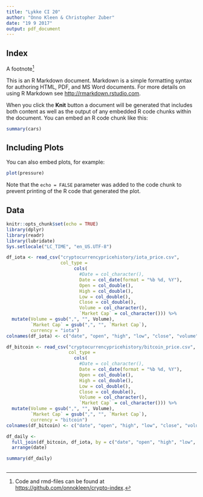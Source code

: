 ```yaml
---
title: "Lykke CI 20"
author: "Onno Kleen & Christopher Zuber"
date: "19 9 2017"
output: pdf_document
---
```


## Index

A footnote[^1]

[^1]: Code and rmd-files can be found at <https://github.com/onnokleen/crypto-index>.

This is an R Markdown document. Markdown is a simple formatting syntax for authoring HTML, PDF, and MS Word documents. For more details on using R Markdown see <http://rmarkdown.rstudio.com>.

When you click the **Knit** button a document will be generated that includes both content as well as the output of any embedded R code chunks within the document. You can embed an R code chunk like this:

```r
summary(cars)
```

## Including Plots

You can also embed plots, for example:

```r
plot(pressure)
```

Note that the `echo = FALSE` parameter was added to the code chunk to prevent printing of the R code that generated the plot.

## Data

```r
knitr::opts_chunk$set(echo = TRUE)
library(dplyr)
library(readr)
library(lubridate)
Sys.setlocale("LC_TIME", "en_US.UTF-8")

df_iota <- read_csv("cryptocurrencypricehistory/iota_price.csv",
                    col_type = 
                         cols(
                           #Date = col_character(), 
                           Date = col_date(format = "%b %d, %Y"),
                           Open = col_double(),
                           High = col_double(),
                           Low = col_double(),
                           Close = col_double(),
                           Volume = col_character(),
                           `Market Cap` = col_character())) %>%
  mutate(Volume = gsub(",", "", Volume),
         `Market Cap` = gsub(",", "", `Market Cap`),
         currency = "iota")
colnames(df_iota) <- c("date", "open", "high", "low", "close", "volume", "market_cap", "currency")

df_bitcoin <- read_csv("cryptocurrencypricehistory/bitcoin_price.csv",
                       col_type = 
                         cols(
                           #Date = col_character(), 
                           Date = col_date(format = "%b %d, %Y"),
                           Open = col_double(),
                           High = col_double(),
                           Low = col_double(),
                           Close = col_double(),
                           Volume = col_character(),
                           `Market Cap` = col_character())) %>%
  mutate(Volume = gsub(",", "", Volume),
         `Market Cap` = gsub(",", "", `Market Cap`),
         currency = "bitcoin")
colnames(df_bitcoin) <- c("date", "open", "high", "low", "close", "volume", "market_cap", "currency")

df_daily <- 
  full_join(df_bitcoin, df_iota, by = c("date", "open", "high", "low", "close", "volume", "market_cap", "currency")) %>%
  arrange(date)

summary(df_daily)
  
```
